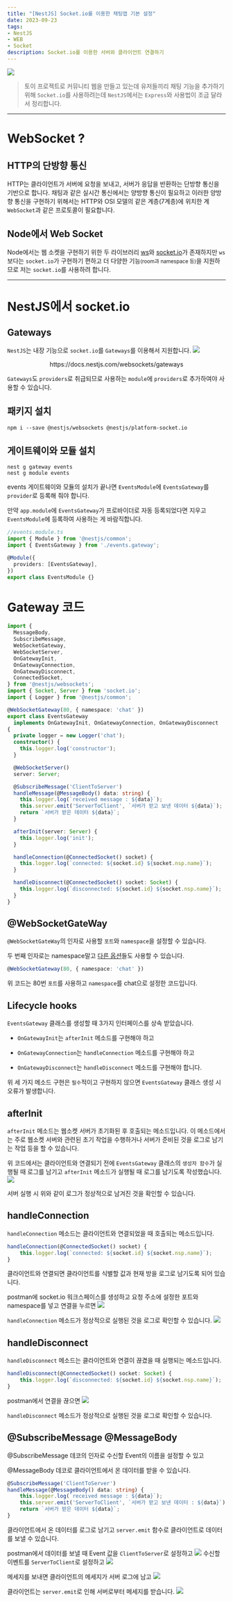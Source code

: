 ```yaml
---
title: "[NestJS] Socket.io를 이용한 채팅앱 기본 설정"
date: 2023-09-23
tags: 
- NestJS
- WEB
- Socket
description: Socket.io를 이용한 서버와 클라이언트 연결하기
---
```


![](/images/thumbnails/nestjs.png)

> 토이 프로젝트로 커뮤니티 웹을 만들고 있는데 유저들끼리 채팅 기능을 추가하기 위해 `Socket.io`를 사용하려는데
`NestJS`에서는 `Express`와 사용법이 조금 달라서 정리합니다.
***
# WebSocket ?

## HTTP의 단방향 통신
HTTP는 클라이언트가 서버에 요청을 보내고, 서버가 응답을 반환하는 단방향 통신을 기반으로 합니다.
채팅과 같은 실시간 통신에서는 양방향 통신이 필요하고 이러한 양방향 통신을 구현하기 위해서는 
HTTP와 OSI 모델의 같은 계층(7계층)에 위치한 계 `WebSocket`과 같은
프로토콜이 필요합니다.


## Node에서 Web Socket
Node에서는 웹 소켓을 구현하기 위한 두 라이브러리 [ws](https://www.npmjs.com/package/ws)와 [socket.io](https://socket.io/)가 존재하지만 `ws`보다는
`socket.io`가 구현하기 편하고 더 다양한 기능<small>(room과 namespace 등)</small>을 지원하므로 
저는 `socket.io`를 사용하려 합니다.
***
# NestJS에서 socket.io
## Gateways
`NestJS`는 내장 기능으로 `socket.io`를 `Gateways`를 이용해서 지원합니다.
![](https://docs.nestjs.com/assets/Gateways_1.png)
<figcaption align="center">https://docs.nestjs.com/websockets/gateways</figcaption>

`Gateways`도 `providers`로 취급되므로 사용하는 `module`에 `providers`로 추가하여야 사용할 수 있습니다.
## 패키지 설치
```
npm i --save @nestjs/websockets @nestjs/platform-socket.io
```

## 게이트웨이와 모듈 설치
```
nest g gateway events
nest g module events
```

events 게이트웨이와 모듈의 설치가 끝나면 `EventsModule`에 `EventsGateway`를 `provider`로 등록해 줘야 합니다.

만약 `app.module`에 `EventsGateway`가 프로바이더로 자동 등록되었다면 지우고 `EventsModule`에 등록하여 사용하는 게 바람직합니다.

```ts
//events.module.ts
import { Module } from '@nestjs/common';
import { EventsGateway } from './events.gateway';

@Module({
  providers: [EventsGateway],
})
export class EventsModule {}
```

# Gateway 코드
```ts
import {
  MessageBody,
  SubscribeMessage,
  WebSocketGateway,
  WebSocketServer,
  OnGatewayInit,
  OnGatewayConnection,
  OnGatewayDisconnect,
  ConnectedSocket,
} from '@nestjs/websockets';
import { Socket, Server } from 'socket.io';
import { Logger } from '@nestjs/common';

@WebSocketGateway(80, { namespace: 'chat' })
export class EventsGateway
  implements OnGatewayInit, OnGatewayConnection, OnGatewayDisconnect
{
  private logger = new Logger('chat');
  constructor() {
    this.logger.log('constructor');
  }

  @WebSocketServer()
  server: Server;

  @SubscribeMessage('ClientToServer')
  handleMessage(@MessageBody() data: string) {
    this.logger.log(`received message : ${data}`);
    this.server.emit('ServerToClient', `서버가 받고 보낸 데이터 ${data}`);
    return `서버가 받은 데이터 ${data}`;
  }

  afterInit(server: Server) {
    this.logger.log('init');
  }

  handleConnection(@ConnectedSocket() socket) {
    this.logger.log(`connected: ${socket.id} ${socket.nsp.name}`);
  }

  handleDisconnect(@ConnectedSocket() socket: Socket) {
    this.logger.log(`disconnected: ${socket.id} ${socket.nsp.name}`);
  }
}
```
## @WebSocketGateWay

`@WebSocketGateWay`의 인자로 사용할 `포트`와 `namespace`을 설정할 수 있습니다.

두 번째 인자로는 namespace말고 [다른 옵션](https://socket.io/docs/v4/server-options/)들도 사용할 수 있습니다.

```ts
@WebSocketGateway(80, { namespace: 'chat' })
```
위 코드는 80번 `포트`를 사용하고 `namespace`를 chat으로 설정한 코드입니다.


## Lifecycle hooks

`EventsGateway` 클래스를 생성할 때 3가지 인터페이스를 상속 받았습니다.

- `OnGatewayInit`는 `afterInit` 메소드를 구현해야 하고

- `OnGatewayConnection`는 `handleConnection` 메소드를 구현해야 하고

- `OnGatewayDisconnect`는 `handleDisconnect` 메소드를 구현해야 합니다.

위 세 가지 메소드 구현은 `필수`적이고 구현하지 않으면 `EventsGateway` 클래스 생성 시 오류가 발생합니다.

## afterInit

`afterInit` 메소드는 웹소켓 서버가 초기화된 후 호출되는 메소드입니다.
이 메소드에서는 주로 웹소켓 서버와 관련된 초기 작업을 수행하거나 서버가 준비된 것을 로그로 남기는 작업 등을 할 수 있습니다.

위 코드에서는 클라이언트와 연결되기 전에 `EventsGateway` 클래스의 `생성자 함수`가 실행될 때 로그를 남기고
`afterInit` 메소드가 실행될 때 로그를 남기도록 작성했습니다.
![](/images/9.23/9.23.image1.png)

서버 실행 시 위와 같이 로그가 정상적으로 남겨진 것을 확인할 수 있습니다.

## handleConnection

`handleConnection` 메소드는 클라이언트와 연결되었을 때 호출되는 메소드입니다.

```ts
handleConnection(@ConnectedSocket() socket) {
    this.logger.log(`connected: ${socket.id} ${socket.nsp.name}`);
}
```
클라이언트와 연결되면 클라이언트를 식별할 값과 현재 방을 로그로 남기도록 되어 있습니다.

postman에 socket.io 워크스페이스를 생성하고 요청 주소에 설정한 포트와 namespace를 넣고 연결을 누르면
![](/images/9.23/9.23.image2.png)

`handleConnection` 메소드가 정상적으로 실행된 것을 로그로 확인할 수 있습니다.
![](/images/9.23/9.23.image3.png)

## handleDisconnect
`handleDisconnect` 메소드는 클라이언트와 연결이 끊겼을 때 실행되는 메소드입니다.
```ts
handleDisconnect(@ConnectedSocket() socket: Socket) {
    this.logger.log(`disconnected: ${socket.id} ${socket.nsp.name}`);
}
```

postman에서 연결을 끊으면
![](/images/9.23/9.23.image4.png)

`handleDisconnect` 메소드가 정상적으로 실행된 것을 로그로 확인할 수 있습니다.

## @SubscribeMessage @MessageBody

@SubscribeMessage 데코의 인자로 수신할 Event의 이름을 설정할 수 있고

@MessageBody 데코로 클라이언트에서 온 데이터를 받을 수 있습니다.

```ts
@SubscribeMessage('ClientToServer')
handleMessage(@MessageBody() data: string) {
    this.logger.log(`received message : ${data}`);
    this.server.emit('ServerToClient', `서버가 받고 보낸 데이터 : ${data}`);
    return `서버가 받은 데이터 ${data}`;
}
```

클라이언트에서 온 데이터를 로그로 남기고 `server.emit` 함수로 클라이언트로 데이터를 보낼 수 있습니다.

postman에서 데이터를 보낼 때 Event 값을 `ClientToServer`로 설정하고
![](/images/9.23/9.23.image5.png)
수신할 이벤트를 `ServerToClient`로 설정하고
![](/images/9.23/9.23.image6.png)

메세지를 보내면 클라이언트의 메세지가 서버 로그에 남고
![](/images/9.23/9.23.image7.png)

클라이언트는 `server.emit`로 인해 서버로부터 메세지를 받습니다.
![](/images/9.23/9.23.image8.png)